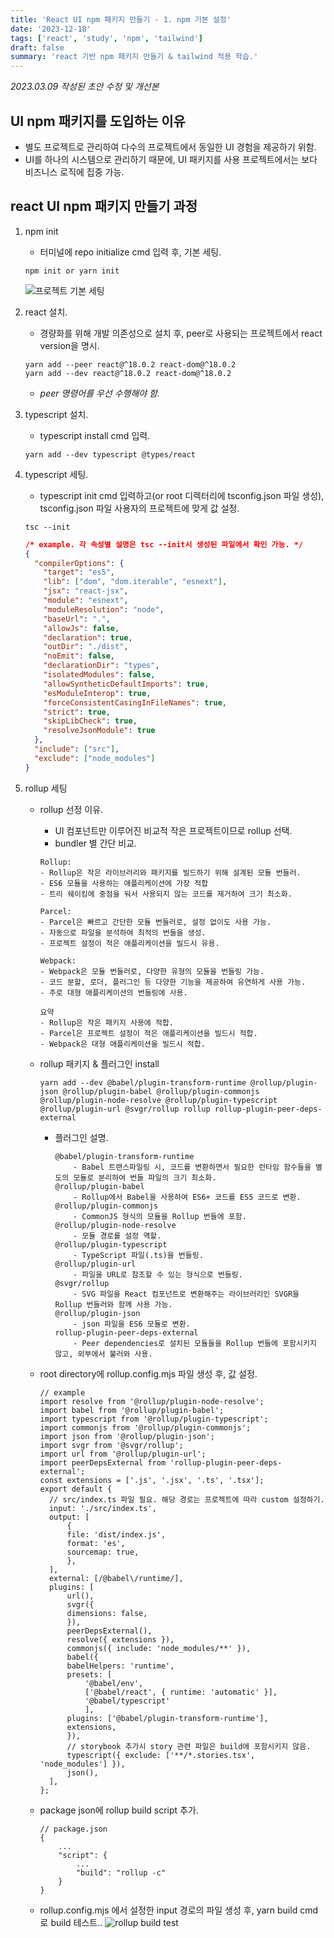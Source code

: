 ```yaml
---
title: 'React UI npm 패키지 만들기 - 1. npm 기본 설정'
date: '2023-12-18'
tags: ['react', 'study', 'npm', 'tailwind']
draft: false
summary: 'react 기반 npm 패키지 만들기 & tailwind 적용 학습.'
---
```


_2023.03.09 작성된 초안 수정 및 개선본_

## UI npm 패키지를 도입하는 이유

- 별도 프로젝트로 관리하여 다수의 프로젝트에서 동일한 UI 경험을 제공하기 위함.
- UI를 하나의 시스템으로 관리하기 때문에, UI 패키지를 사용 프로젝트에서는 보다 비즈니스 로직에 집중 가능.

## react UI npm 패키지 만들기 과정

1.  npm init

    - 터미널에 repo initialize cmd 입력 후, 기본 세팅.

    ```
    npm init or yarn init
    ```

    ![프로젝트 기본 세팅](/static/images/blog/react-module/init.png)

2.  react 설치.

    - 경량화를 위해 개발 의존성으로 설치 후, peer로 사용되는 프로젝트에서 react version을 명시.

    ```
    yarn add --peer react@^18.0.2 react-dom@^18.0.2
    yarn add --dev react@^18.0.2 react-dom@^18.0.2
    ```

    - _peer 명령어를 우선 수행해야 함._

3.  typescript 설치.

    - typescript install cmd 입력.

    ```
    yarn add --dev typescript @types/react
    ```

4.  typescript 세팅.

    - typescript init cmd 입력하고(or root 디렉터리에 tsconfig.json 파일 생성), tsconfig.json 파일 사용자의 프로젝트에 맞게 값 설정.

    ```
    tsc --init
    ```

    ```json
    /* example. 각 속성별 설명은 tsc --init시 생성된 파일에서 확인 가능. */
    {
      "compilerOptions": {
        "target": "es5",
        "lib": ["dom", "dom.iterable", "esnext"],
        "jsx": "react-jsx",
        "module": "esnext",
        "moduleResolution": "node",
        "baseUrl": ".",
        "allowJs": false,
        "declaration": true,
        "outDir": "./dist",
        "noEmit": false,
        "declarationDir": "types",
        "isolatedModules": false,
        "allowSyntheticDefaultImports": true,
        "esModuleInterop": true,
        "forceConsistentCasingInFileNames": true,
        "strict": true,
        "skipLibCheck": true,
        "resolveJsonModule": true
      },
      "include": ["src"],
      "exclude": ["node_modules"]
    }
    ```

5.  rollup 세팅

    - rollup 선정 이유.

      - UI 컴포넌트만 이루어진 비교적 작은 프로젝트이므로 rollup 선택.
      - bundler 별 간단 비교.

      ```
      Rollup:
      - Rollup은 작은 라이브러리와 패키지를 빌드하기 위해 설계된 모듈 번들러.
      - ES6 모듈을 사용하는 애플리케이션에 가장 적합
      - 트리 쉐이킹에 중점을 둬서 사용되지 않는 코드를 제거하여 크기 최소화.

      Parcel:
      - Parcel은 빠르고 간단한 모듈 번들러로, 설정 없이도 사용 가능.
      - 자동으로 파일을 분석하여 최적의 번들을 생성.
      - 프로젝트 설정이 적은 애플리케이션을 빌드시 유용.

      Webpack:
      - Webpack은 모듈 번들러로, 다양한 유형의 모듈을 번들링 가능.
      - 코드 분할, 로더, 플러그인 등 다양한 기능을 제공하여 유연하게 사용 가능.
      - 주로 대형 애플리케이션의 번들링에 사용.

      요약
      - Rollup은 작은 패키지 사용에 적합.
      - Parcel은 프로젝트 설정이 적은 애플리케이션을 빌드시 적합.
      - Webpack은 대형 애플리케이션을 빌드시 적합.
      ```

    - rollup 패키지 & 플러그인 install

      ```
      yarn add --dev @babel/plugin-transform-runtime @rollup/plugin-json @rollup/plugin-babel @rollup/plugin-commonjs @rollup/plugin-node-resolve @rollup/plugin-typescript @rollup/plugin-url @svgr/rollup rollup rollup-plugin-peer-deps-external
      ```

      - 플러그인 설명.

        ```
        @babel/plugin-transform-runtime
            - Babel 트랜스파일링 시, 코드를 변환하면서 필요한 런타임 함수들을 별도의 모듈로 분리하여 번들 파일의 크기 최소화.
        @rollup/plugin-babel
            - Rollup에서 Babel을 사용하여 ES6+ 코드를 ES5 코드로 변환.
        @rollup/plugin-commonjs
            - CommonJS 형식의 모듈을 Rollup 번들에 포함.
        @rollup/plugin-node-resolve
            - 모듈 경로를 설정 역할.
        @rollup/plugin-typescript
            - TypeScript 파일(.ts)을 번들링.
        @rollup/plugin-url
            - 파일을 URL로 참조할 수 있는 형식으로 번들링.
        @svgr/rollup
            - SVG 파일을 React 컴포넌트로 변환해주는 라이브러리인 SVGR을 Rollup 번들러와 함께 사용 가능.
        @rollup/plugin-json
            - json 파일을 ES6 모듈로 변환.
        rollup-plugin-peer-deps-external
            - Peer dependencies로 설치된 모듈들을 Rollup 번들에 포함시키지 않고, 외부에서 불러와 사용.
        ```

    - root directory에 rollup.config.mjs 파일 생성 후, 값 설정.

      ```
      // example
      import resolve from '@rollup/plugin-node-resolve';
      import babel from '@rollup/plugin-babel';
      import typescript from '@rollup/plugin-typescript';
      import commonjs from '@rollup/plugin-commonjs';
      import json from '@rollup/plugin-json';
      import svgr from '@svgr/rollup';
      import url from '@rollup/plugin-url';
      import peerDepsExternal from 'rollup-plugin-peer-deps-external';
      const extensions = ['.js', '.jsx', '.ts', '.tsx'];
      export default {
        // src/index.ts 파일 필요. 해당 경로는 프로젝트에 따라 custom 설정하기.
        input: './src/index.ts',
        output: [
            {
            file: 'dist/index.js',
            format: 'es',
            sourcemap: true,
            },
        ],
        external: [/@babel\/runtime/],
        plugins: [
            url(),
            svgr({
            dimensions: false,
            }),
            peerDepsExternal(),
            resolve({ extensions }),
            commonjs({ include: 'node_modules/**' }),
            babel({
            babelHelpers: 'runtime',
            presets: [
                '@babel/env',
                ['@babel/react', { runtime: 'automatic' }],
                '@babel/typescript'
                ],
            plugins: ['@babel/plugin-transform-runtime'],
            extensions,
            }),
            // storybook 추가시 story 관련 파일은 build에 포함시키지 않음.
            typescript({ exclude: ['**/*.stories.tsx', 'node_modules'] }),
            json(),
        ],
      };
      ```

    - package json에 rollup build script 추가.

      ```
      // package.json
      {
          ...
          "script": {
              ...
              "build": "rollup -c"
          }
      }
      ```

    - rollup.config.mjs 에서 설정한 input 경로의 파일 생성 후, yarn build cmd로 build 테스트..
      ![rollup build test](/static/images/blog/react-module/rollup-build.png)
